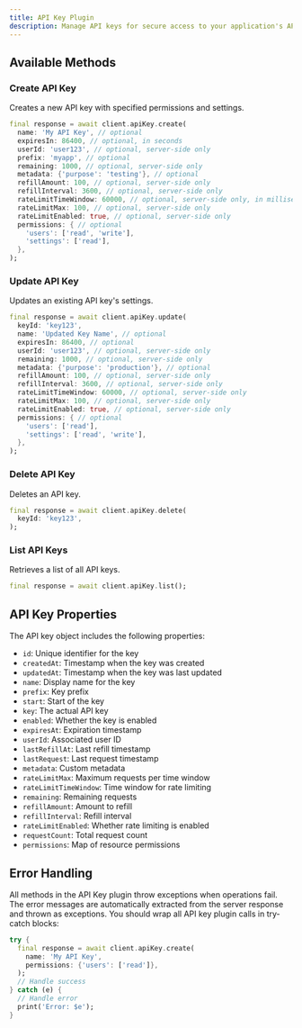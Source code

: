 ```yaml
---
title: API Key Plugin
description: Manage API keys for secure access to your application's API endpoints with support for rate limiting, permissions, and key rotation.
---
```


## Available Methods

### Create API Key
Creates a new API key with specified permissions and settings.

```dart
final response = await client.apiKey.create(
  name: 'My API Key', // optional
  expiresIn: 86400, // optional, in seconds
  userId: 'user123', // optional, server-side only
  prefix: 'myapp', // optional
  remaining: 1000, // optional, server-side only
  metadata: {'purpose': 'testing'}, // optional
  refillAmount: 100, // optional, server-side only
  refillInterval: 3600, // optional, server-side only
  rateLimitTimeWindow: 60000, // optional, server-side only, in milliseconds
  rateLimitMax: 100, // optional, server-side only
  rateLimitEnabled: true, // optional, server-side only
  permissions: { // optional
    'users': ['read', 'write'],
    'settings': ['read'],
  },
);
```

### Update API Key
Updates an existing API key's settings.

```dart
final response = await client.apiKey.update(
  keyId: 'key123',
  name: 'Updated Key Name', // optional
  expiresIn: 86400, // optional
  userId: 'user123', // optional, server-side only
  remaining: 1000, // optional, server-side only
  metadata: {'purpose': 'production'}, // optional
  refillAmount: 100, // optional, server-side only
  refillInterval: 3600, // optional, server-side only
  rateLimitTimeWindow: 60000, // optional, server-side only
  rateLimitMax: 100, // optional, server-side only
  rateLimitEnabled: true, // optional, server-side only
  permissions: { // optional
    'users': ['read'],
    'settings': ['read', 'write'],
  },
);
```

### Delete API Key
Deletes an API key.

```dart
final response = await client.apiKey.delete(
  keyId: 'key123',
);
```

### List API Keys
Retrieves a list of all API keys.

```dart
final response = await client.apiKey.list();
```

## API Key Properties

The API key object includes the following properties:

- `id`: Unique identifier for the key
- `createdAt`: Timestamp when the key was created
- `updatedAt`: Timestamp when the key was last updated
- `name`: Display name for the key
- `prefix`: Key prefix
- `start`: Start of the key
- `key`: The actual API key
- `enabled`: Whether the key is enabled
- `expiresAt`: Expiration timestamp
- `userId`: Associated user ID
- `lastRefillAt`: Last refill timestamp
- `lastRequest`: Last request timestamp
- `metadata`: Custom metadata
- `rateLimitMax`: Maximum requests per time window
- `rateLimitTimeWindow`: Time window for rate limiting
- `remaining`: Remaining requests
- `refillAmount`: Amount to refill
- `refillInterval`: Refill interval
- `rateLimitEnabled`: Whether rate limiting is enabled
- `requestCount`: Total request count
- `permissions`: Map of resource permissions

## Error Handling

All methods in the API Key plugin throw exceptions when operations fail. The error messages are automatically extracted from the server response and thrown as exceptions. You should wrap all API key plugin calls in try-catch blocks:

```dart
try {
  final response = await client.apiKey.create(
    name: 'My API Key',
    permissions: {'users': ['read']},
  );
  // Handle success
} catch (e) {
  // Handle error
  print('Error: $e');
} 